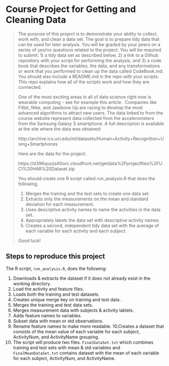 
Course Project for Getting and Cleaning Data
=====================================
> The purpose of this project is to demonstrate your ability to collect, work with, and clean a data set. The goal is to prepare tidy data that can be used for later analysis. You will be graded by your peers on a series of yes/no questions related to the project. You will be required to submit: 1) a tidy data set as described below, 2) a link to a Github repository with your script for performing the analysis, and 3) a code book that describes the variables, the data, and any transformations or work that you performed to clean up the data called CodeBook.md. You should also include a README.md in the repo with your scripts. This repo explains how all of the scripts work and how they are connected.  
> 
> One of the most exciting areas in all of data science right now is wearable computing - see for example this article . Companies like Fitbit, Nike, and Jawbone Up are racing to develop the most advanced algorithms to attract new users. The data linked to from the course website represent data collected from the accelerometers from the Samsung Galaxy S smartphone. A full description is available at the site where the data was obtained: 
> 
> http://archive.ics.uci.edu/ml/datasets/Human+Activity+Recognition+Using+Smartphones 
> 
> Here are the data for the project: 
> 
> https://d396qusza40orc.cloudfront.net/getdata%2Fprojectfiles%2FUCI%20HAR%20Dataset.zip 
> 
> You should create one R script called run_analysis.R that does the following. 
> 
> 1. Merges the training and the test sets to create one data set.
> 2. Extracts only the measurements on the mean and standard deviation for each measurement.
> 3. Uses descriptive activity names to name the activities in the data set.
> 4. Appropriately labels the data set with descriptive activity names.
> 5. Creates a second, independent tidy data set with the average of each variable for each activity and each subject. 
> 
> Good luck!


Steps to reproduce this project
-------------------------------

The R script, `run_analysis.R`, does the following:
  
1. Downloads & extracts the dataset if it does not already exist in the working directory.
2. Load the activity and feature files.
3. Loads both the training and test datasets.
4. Creates unique merge key on training and test data .
5. Merges the training and test data sets.
6. Merges measurement data with subjects & activity lablels.
7. Adds feature names to variables.
8. Subset data with mean or std observations.
9. Rename feature names to make more readable.
10.Creates a  dataset that consists of the mean value of each variable for each subject, ActivityNum, and ActivityName grouping.
11. The script will produce two files.  `FinalDataSet.txt` which combines training and test sets with mean & std variables and `FinalMeanDataSet.txt` contains dataset with the mean of each variable for each subject, ActivityNum, and ActivityName.
